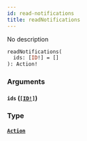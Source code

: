 ```yaml
---
id: read-notifications
title: readNotifications
---
```


No description

```graphql
readNotifications(
  ids: [ID!] = []
): Action!

```

### Arguments

#### `ids` ([`[ID!]`](/docs/graphql/scalars/id))

### Type

#### [`Action`](/docs/graphql/objects/action)
